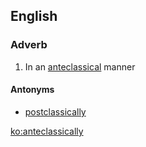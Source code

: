 ==English==

===Adverb===
{{en-adv}}

# In an [[anteclassical]] manner

====Antonyms====
* [[postclassically]]

[[ko:anteclassically]]